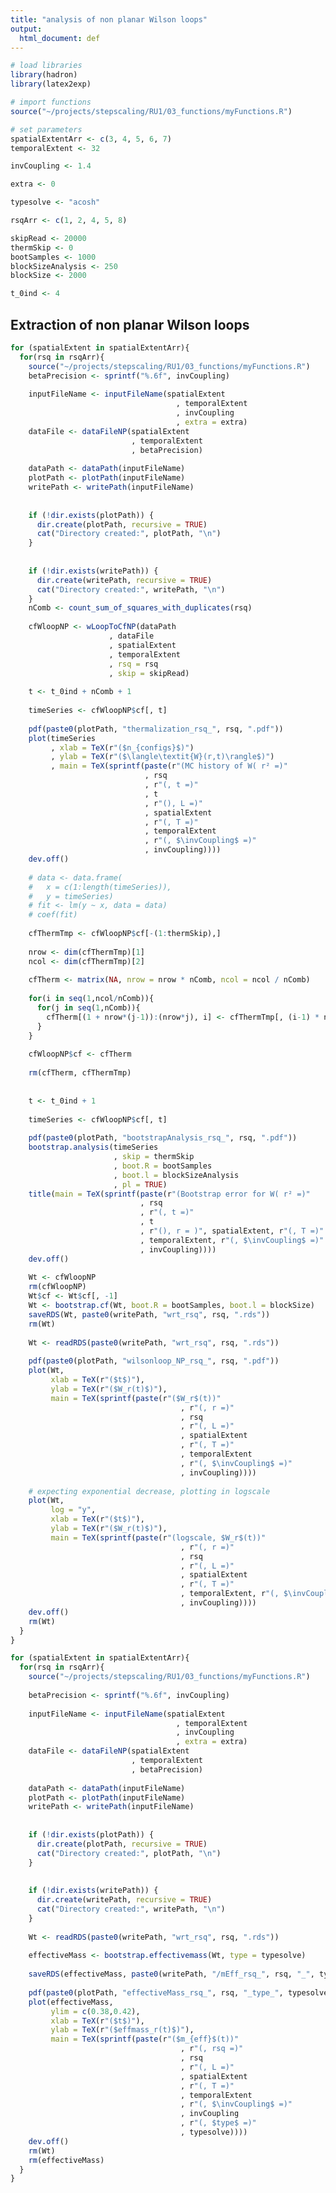 ```yaml
---
title: "analysis of non planar Wilson loops"
output:
  html_document: def
---
```

```r
# load libraries
library(hadron)
library(latex2exp)

# import functions
source("~/projects/stepscaling/RU1/03_functions/myFunctions.R")

# set parameters
spatialExtentArr <- c(3, 4, 5, 6, 7) 
temporalExtent <- 32

invCoupling <- 1.4 

extra <- 0

typesolve <- "acosh"

rsqArr <- c(1, 2, 4, 5, 8)

skipRead <- 20000
thermSkip <- 0
bootSamples <- 1000
blockSizeAnalysis <- 250
blockSize <- 2000

t_0ind <- 4
```

## Extraction of non planar Wilson loops

```r
for (spatialExtent in spatialExtentArr){
  for(rsq in rsqArr){
    source("~/projects/stepscaling/RU1/03_functions/myFunctions.R")
    betaPrecision <- sprintf("%.6f", invCoupling)
    
    inputFileName <- inputFileName(spatialExtent
                                     , temporalExtent
                                     , invCoupling
                                     , extra = extra)
    dataFile <- dataFileNP(spatialExtent
                           , temporalExtent
                           , betaPrecision)
    
    dataPath <- dataPath(inputFileName)
    plotPath <- plotPath(inputFileName)
    writePath <- writePath(inputFileName)
    
    
    if (!dir.exists(plotPath)) {
      dir.create(plotPath, recursive = TRUE)
      cat("Directory created:", plotPath, "\n")
    }
    
    
    if (!dir.exists(writePath)) {
      dir.create(writePath, recursive = TRUE)
      cat("Directory created:", writePath, "\n")
    }  
    nComb <- count_sum_of_squares_with_duplicates(rsq)
    
    cfWloopNP <- wLoopToCfNP(dataPath
                      , dataFile
                      , spatialExtent
                      , temporalExtent
                      , rsq = rsq
                      , skip = skipRead)
    
    t <- t_0ind + nComb + 1
    
    timeSeries <- cfWloopNP$cf[, t]
    
    pdf(paste0(plotPath, "thermalization_rsq_", rsq, ".pdf"))
    plot(timeSeries
         , xlab = TeX(r"($n_{configs}$)")
         , ylab = TeX(r"($\langle\textit{W}(r,t)\rangle$)")
         , main = TeX(sprintf(paste(r"(MC history of W( r² =)"
                              , rsq
                              , r"(, t =)"
                              , t
                              , r"(), L =)"
                              , spatialExtent
                              , r"(, T =)"
                              , temporalExtent
                              , r"(, $\invCoupling$ =)"
                              , invCoupling))))
    dev.off()
    
    # data <- data.frame(
    #   x = c(1:length(timeSeries)),
    #   y = timeSeries)
    # fit <- lm(y ~ x, data = data)
    # coef(fit)
    
    cfThermTmp <- cfWloopNP$cf[-(1:thermSkip),]
    
    nrow <- dim(cfThermTmp)[1]
    ncol <- dim(cfThermTmp)[2]
    
    cfTherm <- matrix(NA, nrow = nrow * nComb, ncol = ncol / nComb)
    
    for(i in seq(1,ncol/nComb)){
      for(j in seq(1,nComb)){
        cfTherm[(1 + nrow*(j-1)):(nrow*j), i] <- cfThermTmp[, (i-1) * nComb + j]
      }
    }
    
    cfWloopNP$cf <- cfTherm
    
    rm(cfTherm, cfThermTmp)
    
    
    t <- t_0ind + 1
    
    timeSeries <- cfWloopNP$cf[, t]
    
    pdf(paste0(plotPath, "bootstrapAnalysis_rsq_", rsq, ".pdf"))
    bootstrap.analysis(timeSeries
                       , skip = thermSkip
                       , boot.R = bootSamples
                       , boot.l = blockSizeAnalysis
                       , pl = TRUE)
    title(main = TeX(sprintf(paste(r"(Bootstrap error for W( r² =)"
                             , rsq
                             , r"(, t =)"
                             , t
                             , r"(), r = )", spatialExtent, r"(, T =)"
                             , temporalExtent, r"(, $\invCoupling$ =)"
                             , invCoupling))))
    dev.off()
    
    Wt <- cfWloopNP
    rm(cfWloopNP)
    Wt$cf <- Wt$cf[, -1]
    Wt <- bootstrap.cf(Wt, boot.R = bootSamples, boot.l = blockSize)
    saveRDS(Wt, paste0(writePath, "wrt_rsq", rsq, ".rds"))
    rm(Wt)
    
    Wt <- readRDS(paste0(writePath, "wrt_rsq", rsq, ".rds"))
    
    pdf(paste0(plotPath, "wilsonloop_NP_rsq_", rsq, ".pdf"))
    plot(Wt,         
         xlab = TeX(r"($t$)"),
         ylab = TeX(r"($W_r(t)$)"),
         main = TeX(sprintf(paste(r"($W_r$(t))"
                                      , r"(, r =)"
                                      , rsq
                                      , r"(, L =)"
                                      , spatialExtent
                                      , r"(, T =)"
                                      , temporalExtent
                                      , r"(, $\invCoupling$ =)"
                                      , invCoupling))))
    
    # expecting exponential decrease, plotting in logscale
    plot(Wt,
         log = "y",
         xlab = TeX(r"($t$)"),
         ylab = TeX(r"($W_r(t)$)"),
         main = TeX(sprintf(paste(r"(logscale, $W_r$(t))"
                                      , r"(, r =)"
                                      , rsq
                                      , r"(, L =)"
                                      , spatialExtent
                                      , r"(, T =)"
                                      , temporalExtent, r"(, $\invCoupling$=)"
                                      , invCoupling))))
    dev.off()
    rm(Wt)
  }
}
```


```r
for (spatialExtent in spatialExtentArr){
  for(rsq in rsqArr){
    source("~/projects/stepscaling/RU1/03_functions/myFunctions.R")
    
    betaPrecision <- sprintf("%.6f", invCoupling)
    
    inputFileName <- inputFileName(spatialExtent
                                     , temporalExtent
                                     , invCoupling
                                     , extra = extra)
    dataFile <- dataFileNP(spatialExtent
                           , temporalExtent
                           , betaPrecision)
    
    dataPath <- dataPath(inputFileName)
    plotPath <- plotPath(inputFileName)
    writePath <- writePath(inputFileName)
    
    
    if (!dir.exists(plotPath)) {
      dir.create(plotPath, recursive = TRUE)
      cat("Directory created:", plotPath, "\n")
    }
    
    
    if (!dir.exists(writePath)) {
      dir.create(writePath, recursive = TRUE)
      cat("Directory created:", writePath, "\n")
    }  
    
    Wt <- readRDS(paste0(writePath, "wrt_rsq", rsq, ".rds"))
    
    effectiveMass <- bootstrap.effectivemass(Wt, type = typesolve)
    
    saveRDS(effectiveMass, paste0(writePath, "/mEff_rsq_", rsq, "_", typesolve, ".rds"))
    
    pdf(paste0(plotPath, "effectiveMass_rsq_", rsq, "_type_", typesolve,".pdf"))
    plot(effectiveMass,
         ylim = c(0.38,0.42),
         xlab = TeX(r"($t$)"),
         ylab = TeX(r"($effmass_r(t)$)"),
         main = TeX(sprintf(paste(r"($m_{eff}$(t))"
                                      , r"(, rsq =)"
                                      , rsq
                                      , r"(, L =)"
                                      , spatialExtent
                                      , r"(, T =)"
                                      , temporalExtent
                                      , r"(, $\invCoupling$ =)"
                                      , invCoupling
                                      , r"(, $type$ =)"
                                      , typesolve))))
    dev.off()
    rm(Wt)
    rm(effectiveMass)
  }
}
```

